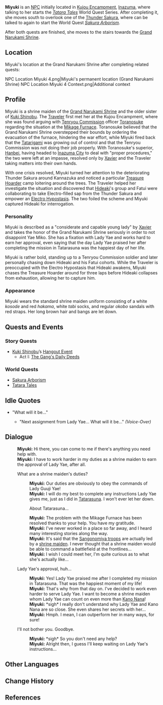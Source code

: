 {{Character Infobox
|type             = NPC
|image            = NPC Miyuki.png
|region           = Inazuma
|affiliation      = Grand Narukami Shrine
|affiliation2     = Kuki Clan
|title            = Shrine Maiden
|mother           = Mrs. Kuki
|sibling          = Kuki Shinobu
}}
'''Miyuki''' {{Lang|ja=幸}} is an [[NPC]] initially located in [[Kujou Encampment]], [[Inazuma]], where talking to her starts the ''[[Tatara Tales]]'' World Quest Series. After completing it, she moves south to overlook one of the [[Thunder Sakura]], where can be talked to again to start the World Quest ''[[Sakura Arborism]]''.

After both quests are finished, she moves to the stairs towards the [[Grand Narukami Shrine]].

==Location==
Miyuki's location at the Grand Narukami Shrine after completing related quests:
<gallery hideaddbutton="true" captionalign="center">
NPC Location Miyuki 4.png|Miyuki's permanent location (Grand Narukami Shrine)
NPC Location Miyuki 4 Context.png|Additional context
</gallery>

==Profile==
Miyuki is a shrine maiden of the [[Grand Narukami Shrine]] and the older sister of [[Kuki Shinobu]]. The [[Traveler]] first met her at the Kujou Encampment, where she was found arguing with [[Tenryou Commission]] officer [[Toranosuke]] regarding the situation at the [[Mikage Furnace]]. Toranosuke believed that the Grand Narukami Shrine overstepped their bounds by ordering the evacuation of the furnace, hindering the war effort, while Miyuki fired back that the [[Tatarigami]] was growing out of control and that the Tenryou Commission was not doing their job properly. With Toranosuke's superior, [[Hanbei]], having headed to [[Inazuma City]] to deal with "proper procedures," the two were left at an impasse, resolved only by [[Xavier]] and the Traveler taking matters into their own hands.

With one crisis resolved, Miyuki turned her attention to the deteriorating Thunder Sakura around Kannazuka and noticed a particular [[Treasure Hoarder]] camp loitering around the trees. The Traveler helped her investigate the situation and discovered that [[Hideaki]]'s group and Fatui were collaborating to take Electro-filled sap from the Thunder Sakura and empower an [[Electro Hypostasis]]. The two foiled the scheme and Miyuki captured Hideaki for interrogation.

===Personality===
Miyuki is described as a "considerate and capable young lady" by [[Xavier]] and takes the honor of the Grand Narukami Shrine seriously in order to not disappoint Yae Miko. She has a fixation with Lady Yae and works hard to earn her approval, even saying that the day Lady Yae praised her after completing the mission in Tatarasuna was the happiest day of her life.

Miyuki is rather bold, standing up to a Tenryou Commission soldier and later personally chasing down Hideaki and his Fatui cohorts. While the Traveler is preoccupied with the Electro Hypostasis that Hideaki awakens, Miyuki chases the Treasure Hoarder around for three laps before Hideaki collapses from exhaustion, allowing her to capture him.

===Appearance===
Miyuki wears the standard shrine maiden uniform consisting of a white ''kosode'' and red ''hakama'', white ''tabi'' socks, and regular ''okobo'' sandals with red straps. Her long brown hair and bangs are let down.

==Quests and Events==
===Story Quests===
* [[Kuki Shinobu]]’s [[Hangout Event]]
** Act I: [[The Gang's Daily Deeds]]

===World Quests===
* [[Sakura Arborism]]
* [[Tatara Tales (Quest)|Tatara Tales]]

==Idle Quotes==
* "What will it be..."
** {{A|VO Miyuki 01.ogg}} "Next assignment from Lady Yae... What will it be..." ''(Voice-Over)''

==Dialogue==
{{Dialogue start}}
:'''Miyuki:''' Hi there, you can come to me if there's anything you need help with.
:'''Miyuki:''' I have to work harder in my duties as a shrine maiden to earn the approval of Lady Yae, after all.
:{{DIcon}} What are a shrine maiden's duties?
::'''Miyuki:''' Our duties are obviously to obey the commands of Lady Guuji Yae!
::'''Miyuki:''' I will do my best to complete any instructions Lady Yae gives me, just as I did in [[Tatarasuna]]. I won't ever let her down.
::{{DIcon}} About Tatarasuna...
::'''Miyuki:''' The problem with the Mikage Furnace has been resolved thanks to your help. You have my gratitude.
::'''Miyuki:''' I've never worked in a place so far away, and I heard many interesting stories along the way.
::'''Miyuki:''' It's said that the [[Watatsumi Army|Sangonomiya troops]] are actually led by a [[Sangonomiya Kokomi|shrine maiden]]. I never thought that a shrine maiden would be able to command a battlefield at the frontlines...
::'''Miyuki:''' I wish I could meet her, I'm quite curious as to what she's actually like...
:{{DIcon}} Lady Yae's approval, huh...
::'''Miyuki:''' Yes! Lady Yae praised me after I completed my mission in Tatarasuna. That was the happiest moment of my life!
::'''Miyuki:''' That's why from that day on. I've decided to work even harder to serve Lady Yae. I want to become a shrine maiden whom Lady Yae can count on even more than [[Kano Nana]]!
::'''Miyuki:''' *sigh* I really don't understand why Lady Yae and Kano Nana are so close. She even shares her secrets with her...
::'''Miyuki:''' Hmph. I mean, I can outperform her in many ways, for sure!
:{{DIcon}} I'll not bother you. Goodbye.
::'''Miyuki:''' *sigh* So you don't need any help?
::'''Miyuki:''' Alright then, I guess I'll keep waiting on Lady Yae's instructions...
{{Dialogue end}}

==Other Languages==
{{Other Languages|default_hidden = 1
|en      = Miyuki
|zhs     = 阿幸
|zhs_rm  = Ā Xìng
|zht     = 阿幸
|zht_rm  = Ā Xìng
|ja      = 幸
|ja_rm   = Miyuki<ref>{{Ref/VO|Yae Miko|久岐忍について…|ja}}</ref>
|ko      = 미유키
|ko_rm   = Miyuki
|es      = Miyuki
|fr      = Miyuki
|ru      = Миюки
|th      = Miyuki
|vi      = Miyuki
|de      = Miyuki
|id      = Miyuki
|pt      = Miyuki
}}

==Change History==
{{Change History|2.0}}

==References==
{{Reflist}}